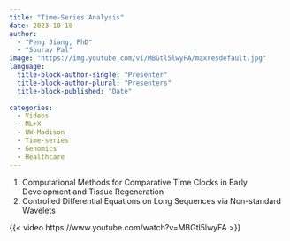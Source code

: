 ```yaml
---
title: "Time-Series Analysis"
date: 2023-10-10
author: 
  - "Peng Jiang, PhD"
  - "Sourav Pal"
image: "https://img.youtube.com/vi/MBGtl5lwyFA/maxresdefault.jpg"
language: 
  title-block-author-single: "Presenter"
  title-block-author-plural: "Presenters"
  title-block-published: "Date"
  
categories:
  - Videos
  - ML+X
  - UW-Madison
  - Time-series
  - Genomics
  - Healthcare
---
```


1. Computational Methods for Comparative Time Clocks in Early Development and Tissue Regeneration
2. Controlled Differential Equations on Long Sequences via Non-standard Wavelets

{{< video https://www.youtube.com/watch?v=MBGtl5lwyFA >}}
